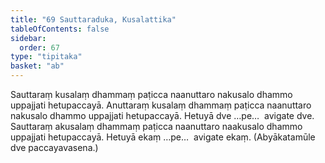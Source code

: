 ```yaml
---
title: "69 Sauttaraduka, Kusalattika"
tableOfContents: false
sidebar:
  order: 67
type: "tipitaka"
basket: "ab"
---
```



<DynamicBreadcrumb />

<Division number="78">

<Paragraph number="209">
Sauttaraṃ kusalaṃ dhammaṃ paṭicca naanuttaro nakusalo dhammo uppajjati hetupaccayā. Anuttaraṃ kusalaṃ dhammaṃ paṭicca naanuttaro nakusalo dhammo uppajjati hetupaccayā. Hetuyā dve …pe…  avigate dve.
</Paragraph>

<Paragraph number="210">
Sauttaraṃ akusalaṃ dhammaṃ paṭicca naanuttaro naakusalo dhammo uppajjati hetupaccayā. Hetuyā ekaṃ …pe…  avigate ekaṃ. (Abyākatamūle dve paccayavasena.)
</Paragraph>
</Division>